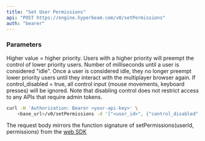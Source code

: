```yaml
---
title: "Set User Permissions"
api: "POST https://engine.hyperbeam.com/v0/setPermissions"
auth: "bearer"
---
```


### Parameters

<Param body="priority" type="integer" default={0}>
  Higher value = higher priority. Users with a higher priority will preempt the
  control of lower priority users.
</Param>

<Param body="idle_timeout" type="integer" default={0}>
  Number of milliseconds until a user is considered "idle". Once a user is
  considered idle, they no longer preempt lower priority users until they
  interact with the multiplayer browser again.
</Param>

<Param
  body="control_disabled"
  type="boolean"
  default="{control_disable_default}"
>
  If control_disabled = true, all control input (mouse movements, keyboard
  presses) will be ignored. Note that disabling control does not restrict access
  to any APIs that require admin tokens.
</Param>

<RequestExample>

```bash cURL
curl -H 'Authorization: Bearer <your-api-key>' \
    <base_url>/v0/setPermissions -d '["<user_id>", {"control_disabled": false, "control_exclusive": true}]'
```

</RequestExample>

The request body mirrors the function signature of setPermissions(userId, permissions) from the [web SDK](https://www.npmjs.com/package/@hyperbeam/web#setting-permissions)
